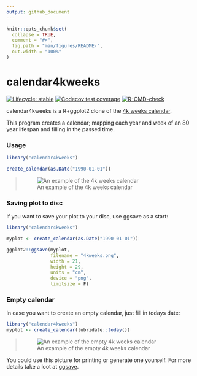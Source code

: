 ```yaml
---
output: github_document
---
```


<!-- README.md is generated from README.Rmd. Please edit that file -->

```r
knitr::opts_chunk$set(
  collapse = TRUE,
  comment = "#>",
  fig.path = "man/figures/README-",
  out.width = "100%"
)
```

# calendar4kweeks

<!-- badges: start -->
[![Lifecycle: stable](https://img.shields.io/badge/lifecycle-stable-brightgreen.svg)](https://lifecycle.r-lib.org/articles/stages.html#stable)
[![Codecov test coverage](https://codecov.io/gh/tilschuenemann/calendar4kweeks/branch/master/graph/badge.svg)](https://codecov.io/gh/tilschuenemann/calendar4kweeks?branch=master)
[![R-CMD-check](https://github.com/tilschuenemann/calendar4kweeks/workflows/R-CMD-check/badge.svg)](https://github.com/tilschuenemann/calendar4kweeks/actions)

<!-- badges: end -->

calendar4kweeks is a R+ggplot2 clone of the [4k weeks calendar](https://4kweeks.com/). 

This program creates a calendar; mapping each year and week of an 80 year lifespan and filling in the passed time.

### Usage

```r
library("calendar4kweeks")

create_calendar(as.Date("1990-01-01"))
```
> ![An example of the 4k weeks calendar](./inst/4kweeks_example.png)

### Saving plot to disc

If you want to save your plot to your disc, use ggsave as a start:

```r
library("calendar4kweeks")

myplot <- create_calendar(as.Date("1990-01-01"))

ggplot2::ggsave(myplot,
                filename = "4kweeks.png",
                width = 21,
                height = 29,
                units = "cm",
                device = "png",
                limitsize = F)
```

### Empty calendar

In case you want to create an empty calendar, just fill in todays date:

```r
library("calendar4kweeks")
myplot <- create_calendar(lubridate::today())
```
> ![An example of the empty 4k weeks calendar](./inst/4kweeks_empty.png)

You could use this picture for printing or generate one yourself. For more details take a loot at [ggsave](https://ggplot2.tidyverse.org/reference/ggsave.html).
